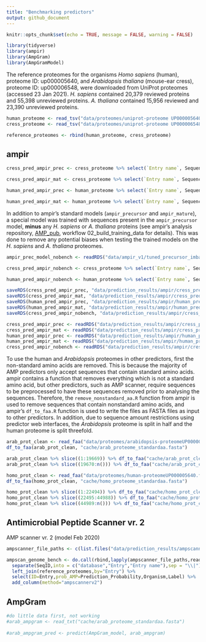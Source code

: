 ```yaml
---
title: "Benchmarking predictors"
output: github_document
---
```


```r
knitr::opts_chunk$set(echo = TRUE, message = FALSE, warning = FALSE)
```

```r
library(tidyverse)
library(ampir)
library(AmpGram)
library(AmpGramModel)
```

The reference proteomes for the organisms *Homo sapiens* (human), proteome ID: up000005640, and *Arabidopsis thaliana* (mouse-ear cress), proteome ID: up000006548, were downloaded from UniProt proteomes (accessed 23 Jan 2021). *H. sapiens* contained 20,379 reviewed proteins and 55,398 unreviewed proteins. *A. thaliana* contained 15,956 reviewed and 23,390 unreviewed proteins. 


```r
human_proteome <- read_tsv("data/proteomes/uniprot-proteome UP000005640.tab") %>% mutate(Label = case_when(str_detect(`Keyword ID`, "KW-0929") ~ "Pos", TRUE ~ "Neg"))
cress_proteome <- read_tsv("data/proteomes/uniprot-proteome UP000006548.tab") %>% mutate(Label = case_when(str_detect(`Keyword ID`, "KW-0929") ~ "Pos", TRUE ~ "Neg"))

reference_proteomes <- rbind(human_proteome, cress_proteome)
```

## ampir 

```r
cress_pred_ampir_prec <- cress_proteome %>% select(`Entry name`, Sequence) %>% as.data.frame() %>% predict_amps(n_cores = 3) %>% add_column(Organism = "Arabidopsis thaliana") %>% add_column(Model = "ampir_precursor")

cress_pred_ampir_mat <- cress_proteome %>% select(`Entry name`, Sequence) %>% as.data.frame() %>% predict_amps(n_cores = 3, model = "mature") %>% add_column(Organism = "Arabidopsis thaliana") %>% add_column(Model = "ampir_mature")

human_pred_ampir_prec <- human_proteome %>% select(`Entry name`, Sequence) %>% as.data.frame() %>% predict_amps(n_cores = 3) %>% add_column(Organism = "Homo sapiens") %>% add_column(Model = "ampir_precursor")

human_pred_ampir_mat <- human_proteome %>% select(`Entry name`, Sequence) %>% as.data.frame() %>% predict_amps(n_cores = 3, model = "mature") %>% add_column(Organism = "Homo sapiens") %>% add_column(Model = "ampir_mature")
```

In addition to ampir's standard models (`ampir_precursor` and `ampir_mature`), a special model was trained with sequences present in the `ampir_precursor` model, **minus** any *H. sapiens* or *A. thaliana* proteins (see ampir's analysis repository, [AMP_pub](https://github.com/Legana/AMP_pub), workflow 02_build_training_data for details). This was done to remove any potential biases when testing the trained models on the *H. sapiens* and *A. thaliana* proteomes. 

```r
ampir_prec_model_nobench <- readRDS("data/ampir_v1/tuned_precursor_imbal_nobench.rds")

cress_pred_ampir_nobench <- cress_proteome %>% select(`Entry name`, Sequence) %>% as.data.frame() %>% predict_amps( n_cores=1, model = ampir_prec_model_nobench) %>% add_column(Organism = "Arabidopsis thaliana") %>% add_column(Model = "ampir_precursor_nobench")

human_pred_ampir_nobench <- human_proteome %>% select(`Entry name`, Sequence) %>% as.data.frame() %>% predict_amps( n_cores=1, model = ampir_prec_model_nobench) %>% add_column(Organism = "Homo sapiens") %>% add_column(Model = "ampir_precursor_nobench")
```

```r
saveRDS(cress_pred_ampir_prec, "data/prediction_results/ampir/cress_pred_ampir_prec.rds")
saveRDS(cress_pred_ampir_mat, "data/prediction_results/ampir/cress_pred_ampir_mat.rds")
saveRDS(human_pred_ampir_prec, "data/prediction_results/ampir/human_pred_ampir_prec.rds")
saveRDS(human_pred_ampir_mat, "data/prediction_results/ampir/human_pred_ampir_mat.rds")
saveRDS(cress_pred_ampir_nobench, "data/prediction_results/ampir/cress_pred_ampir_nobench.rds")
```

```r
cress_pred_ampir_prec <- readRDS("data/prediction_results/ampir/cress_pred_ampir_prec.rds")
cress_pred_ampir_mat <- readRDS("data/prediction_results/ampir/cress_pred_ampir_mat.rds")
human_pred_ampir_prec <- readRDS("data/prediction_results/ampir/human_pred_ampir_prec.rds")
human_pred_ampir_mat <- readRDS("data/prediction_results/ampir/human_pred_ampir_mat.rds")
cress_pred_ampir_nobench <- readRDS("data/prediction_results/ampir/cress_pred_ampir_nobench.rds")
```

To use the human and *Arabidopsis* proteomes in other predictors, first the non-standard amino acids are removed. This is because the majority of AMP predictors only accept sequences that contain standard amino acids. ampir contains a function that removes everything which is not a standard amino acid, but other predictors, such as AMP scanner, require sequences to be preprocessed to have these sequences removed prior to analysing the sequences. Therefore, the `remove_nonstandard_aa.R` function from ampir is used to remove sequences that contain nonstandard amino acids, and ampir's `df_to_faa.R` function is used to write the files as FASTA files as input to other predictors. In addition, due to sequence amount restrictions using predictor web interfaces, the *Arabidopsis* proteome is split in half and the human proteome is split threefold.  

```r
arab_prot_clean <- read_faa("data/proteomes/arabidopsis-proteomeUP000006548.fasta") %>% remove_nonstandard_aa() 
df_to_faa(arab_prot_clean, "cache/arab_proteome_standardaa.fasta")

arab_prot_clean %>% slice((1:19669)) %>% df_to_faa("cache/arab_prot_clean1.fasta")
arab_prot_clean %>% slice((19670:n())) %>% df_to_faa("cache/arab_prot_clean2.fasta")

homo_prot_clean <- read_faa("data/proteomes/human-proteomeUP000005640.fasta") %>% remove_nonstandard_aa()
df_to_faa(homo_prot_clean, "cache/homo_proteome_standardaa.fasta")

homo_prot_clean %>% slice((1:22494)) %>% df_to_faa("cache/homo_prot_clean1.fasta")
homo_prot_clean %>% slice((22495:44988)) %>% df_to_faa("cache/homo_prot_clean2.fasta")
homo_prot_clean %>% slice((44989:n())) %>% df_to_faa("cache/homo_prot_clean3.fasta")
```

## Antimicrobial Peptide Scanner vr. 2

AMP scanner vr. 2 (model Feb 2020)


```r
ampscanner_file_paths <- c(list.files("data/prediction_results/ampscanner_v2", pattern="*.csv",full.names = T))

ampscan_genome_bench <- do.call(rbind,lapply(ampscanner_file_paths,read_csv)) %>% 
  separate(SeqID,into = c("database","Entry","Entry name"),sep = "\\|") %>% 
  left_join(reference_proteomes,by="Entry") %>% 
  select(ID=Entry,prob_AMP=Prediction_Probability,Organism,Label) %>% 
  add_column(method="ampscannerv2")
```


## AmpGram

```r
#do little data first, not working 
#arab_ampgram <- read_txt("cache/arab_proteome_standardaa.fasta")
  
#arab_ampgram_pred <- predict(AmpGram_model, arab_ampgram)


```

